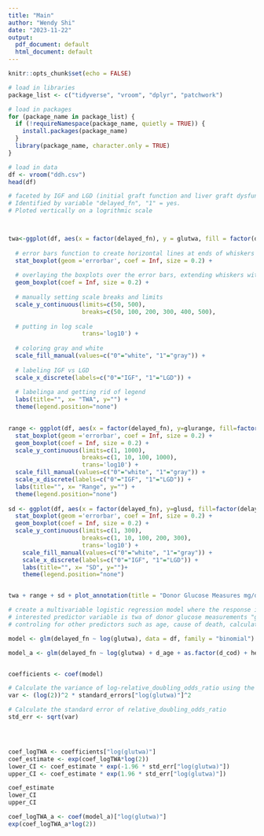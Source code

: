 ```yaml
---
title: "Main"
author: "Wendy Shi"
date: "2023-11-22"
output:
  pdf_document: default
  html_document: default
---
```


```r
knitr::opts_chunk$set(echo = FALSE)
```


```r
# load in libraries
package_list <- c("tidyverse", "vroom", "dplyr", "patchwork")

# load in packages
for (package_name in package_list) {
  if (!requireNamespace(package_name, quietly = TRUE)) {
    install.packages(package_name)
  }
  library(package_name, character.only = TRUE)
}

# load in data
df <- vroom("ddh.csv")
head(df)
```

```r

# faceted by IGF and LGD (initial graft function and liver graft dysfunction)
# Identified by variable "delayed_fn", "1" = yes.
# Ploted vertically on a logrithmic scale



twa<-ggplot(df, aes(x = factor(delayed_fn), y = glutwa, fill = factor(delayed_fn))) +
  
  # error bars function to create horizontal lines at ends of whiskers
  stat_boxplot(geom ='errorbar', coef = Inf, size = 0.2) + 
  
  # overlaying the boxplots over the error bars, extending whiskers with coef = Inf
  geom_boxplot(coef = Inf, size = 0.2) +
  
  # manually setting scale breaks and limits
  scale_y_continuous(limits=c(50, 500),
                     breaks=c(50, 100, 200, 300, 400, 500),
  
  # putting in log scale
                     trans='log10') + 
  
  # coloring gray and white
  scale_fill_manual(values=c("0"="white", "1"="gray")) +
  
  # labeling IGF vs LGD
  scale_x_discrete(labels=c("0"="IGF", "1"="LGD")) +
  
  # labelinga and getting rid of legend
  labs(title="", x= "TWA", y="") +
  theme(legend.position="none")
    

range <- ggplot(df, aes(x = factor(delayed_fn), y=glurange, fill=factor(delayed_fn))) +
  stat_boxplot(geom ='errorbar', coef = Inf, size = 0.2) + 
  geom_boxplot(coef = Inf, size = 0.2) +
  scale_y_continuous(limits=c(1, 1000), 
                     breaks=c(1, 10, 100, 1000),
                     trans='log10') + 
  scale_fill_manual(values=c("0"="white", "1"="gray")) +
  scale_x_discrete(labels=c("0"="IGF", "1"="LGD")) +
  labs(title="", x= "Range", y="") +
  theme(legend.position="none")
    
sd <- ggplot(df, aes(x = factor(delayed_fn), y=glusd, fill=factor(delayed_fn))) +
  stat_boxplot(geom ='errorbar', coef = Inf, size = 0.2) + 
  geom_boxplot(coef = Inf, size = 0.2) + 
  scale_y_continuous(limits=c(1, 300), 
                     breaks=c(1, 10, 100, 200, 300),
                     trans='log10') + 
    scale_fill_manual(values=c("0"="white", "1"="gray")) +
    scale_x_discrete(labels=c("0"="IGF", "1"="LGD")) +
    labs(title="", x= "SD", y="")+
    theme(legend.position="none")


twa + range + sd + plot_annotation(title = "Donor Glucose Measures mg/dl")
```
```r
# create a multivariable logistic regression model where the response is liver graft function "delayed_fn"
# interested predictor variable is twa of donor glucose measurements "glutwa".
# controling for other predictors such as age, cause of death, calculated model for end stage liver disease score, and hemodynamic instability "d_age", "d_cod", "r_meld_calc", "hemo_instability"

model <- glm(delayed_fn ~ log(glutwa), data = df, family = "binomial")

model_a <- glm(delayed_fn ~ log(glutwa) + d_age + as.factor(d_cod) + hemo_instability , data = df, family = "binomial")


coefficients <- coef(model)

# Calculate the variance of log-relative_doubling_odds_ratio using the delta method
var <- (log(2))^2 * standard_errors["log(glutwa)"]^2

# Calculate the standard error of relative_doubling_odds_ratio
std_err <- sqrt(var)




coef_logTWA <- coefficients["log(glutwa)"]
coef_estimate <- exp(coef_logTWA*log(2))
lower_CI <- coef_estimate * exp(-1.96 * std_err["log(glutwa)"])
upper_CI <- coef_estimate * exp(1.96 * std_err["log(glutwa)"])

coef_estimate
lower_CI
upper_CI

coef_logTWA_a <- coef(model_a)["log(glutwa)"]
exp(coef_logTWA_a*log(2))


```

